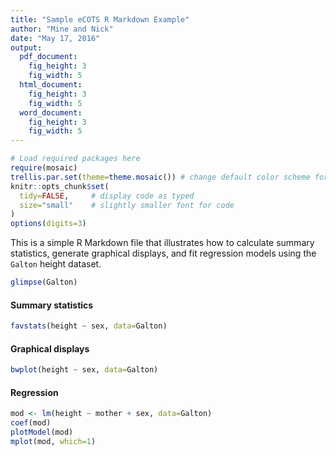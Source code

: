 ```yaml
---
title: "Sample eCOTS R Markdown Example"
author: "Mine and Nick"
date: "May 17, 2016"
output: 
  pdf_document:
    fig_height: 3
    fig_width: 5
  html_document:
    fig_height: 3
    fig_width: 5
  word_document:
    fig_height: 3
    fig_width: 5
---
```


```r
# Load required packages here
require(mosaic)
trellis.par.set(theme=theme.mosaic()) # change default color scheme for lattice
knitr::opts_chunk$set(
  tidy=FALSE,     # display code as typed
  size="small"    # slightly smaller font for code
)
options(digits=3)
```

This is a simple R Markdown file that illustrates how to calculate summary statistics, generate graphical displays, and fit regression models using the `Galton` height dataset.

```r
glimpse(Galton)
```

#### Summary statistics

```r
favstats(height ~ sex, data=Galton)
```

#### Graphical displays

```r
bwplot(height ~ sex, data=Galton)
```

#### Regression

```r
mod <- lm(height ~ mother + sex, data=Galton)
coef(mod)
plotModel(mod)
mplot(mod, which=1)
```
